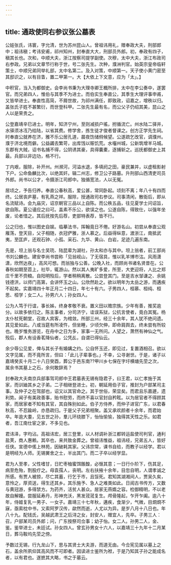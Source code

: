 ```yaml
---
---
---
```

title: 通政使同右参议张公墓表
---



公娃张氏，讳寰，字允清，世为苏州昆山人。曾祖讳用礼，赠奉政大夫，刑部郎中；祖讳稹；考讳安甫，祁州知州，封奉直大大，刑部员外郎。初，奉政有四子，稹其长也。次和，中顺大夫，浙江按察司提学副使。次穆，太中大夫，浙江布政司右参政。兄弟以文章节行称于世，号二张先生。次种，濮洲判官。始英宗皇帝临轩策士，中顺兄弟同举礼部，太中名第二。及入对策，中顺第一。天子使小黄门密至其邸识之，以有目眚，置二甲第一。大【大依上下文意，应为「太」。】

中积官，当入为都御史。会李尚书秉为大理寺卿王概所排，太中在李公奏中，遂罢官。而兄弟四人，惟伯与其季不为进士。而伯实生奉直公，其季生大理评事申甫，又皆举进士。奉直性高简，不屑世故，为祁州满任，即致政，诏嘉之，增秩以归。盖张氏子姓不甚繁衍，而世登科甲。二张先生最有名，而公父子仍绍其美，昆山之人以是荣贵之。

公登嘉靖辛巳进士。明年，知济宁州，至则减损户徭，拊循流亡。州水陆二驿并，水驿须冰冱乃给陆，以省其费。修学舍，拣生徒才俊者督课之。创方正学先生祠。时奉直公就养在济，雅不乐公居孔道，晨夜饬储偫候望。公遂疏乞改官，调濮州。濮于济北境而僻。公益蠲去繁苛，出库饯以赈饥荒。水囓州城，公新筑增羊马城。东郡有大贼，诏书名捕不得，公阴诱其豪，具得囊橐，逐捕斩之。巡抚都御史上其最。兵部以非边功，格不行。

丁内艰，服除，补开州。州濒河，河溢水退，多填阏之田，豪民兼并，以虚租影射下户。公命鱼麟比次，以绝其奸。辑二州志，修卫公子路墓。升刑部山西清吏司员外郎。尚书以公才，令摄浙江司郎中。独循宽法，人以无冤。

居顷之，予告归养。奉直公春秋高，爱公甚，常同卧起。顷刻不离；年八十有四而终。公居丧庐墓，有乳燕之祥。服除，授通政司右参议。司事清闲，散衙后，即从名流赋诗。会九庙灾，诏京朝官三品以上自陈。而公秩五品，往见夏学士问诏旨，欲自陈。夏公谩应之曰可。盖素不乐公，欲误之也。公遂自陈，得致仕，以强年坐废，论者惜之。其后抚按先后荐，吏部特表荐，皆不行。

公之归也，惟以图史自娱。临摹法书，挥翰竟日不倦。好游名山。初尝从奉直公观雁荡，登天目，父子相随，衣冠俨雅，浙人慕之。后益得纵意，渡浙江，南抵武夷，至匡庐，还观石钟、小孤、采石、九华、黄山、白岩，足迹几遍东南。

先是，坦上翁与名士吴珫、陆昆辈为湖社，孙太和亦与其中。坦上翁者，前工部尚书刘公麟也。建安李尚书尝称「见翁岘山，了无宿具，惟以乳羊博市沽。风雨潇潇，欣然达夜」，高风可想。而翁独与公善。公晚入社，而顾尚书诸名贤昔在。公春秋如期至苕上，社毕，辄游山。然以其人夷旷多爱，所至，大吏迎将，人比之郑庄千里不赍粮。自阳明殁后，学者稍稍离散。公尝登其门。至是吉水邹谦之、余姚钱德洪，以师门高第，会讲怀玉之山。公欣然赴之。欲以明年为太岳之游，而遘疾不起矣。实嘉靖四十年正月二十四日，年七十有六。子男四人，桓慕、桓纯、桓思、桓学；女二人。孙男六人；孙女四人。

公为人笃于行谊，事长姊，终身孝敬不衰。置义田以赡宗族。少年有善，推奖逾分。以故多依归之。陈主事者，分司济宁，诖误系狱，公抗言使者，竟白其冤。杨太仆杖死朝堂，召故人宾客，为棺敛。所部三州，经三十余年，其人犹不绝问遗。其见爱如此。八或当筵有所凌忤，但坐睡，少顷欠伸，即命肩舆去，终未尝有所较也。晚岁惟务游览，在舟中之日为多，家事一无所问。人望之，萧然有神仙之气。殁后，郡人有设香茗降仙者，公凭乩，自谓已得仙云。

余少辱公见爱，俾与其长子有婚媾之约。公自怀玉还，即见过，复置酒相召。欲以文字见属，而不竟所言，但曰：「此儿子辈事也。」不幸，公寻谢世。于是，诸子以嘉靖癸亥十月二十八日癸酉，葬公于邑东南??甲川乡七保在字圩横塘先茔之次，属余书其墓上之石，余何敢辞焉？

封奉政大夫南京兵部事驾司郎中王君墓表无锡有隐君子，曰王君，以仁孝施于其家，而训廸其乡之子弟。二子相继登进士。初，朝延用伯子官，推封为户部某司主事。及仲子之在驾部也，诏又以其官命之。其于世俗，荣显矣。而君且乐嘉遯，遗利势。闻子有美政善事，贻书慰劳，而终不喜以官封自矜眩。以为居官者不得顾其家，而居家者不知有其官，其自殊别如此。伯子方侍养，而仲子进官广东，以君春秋高，不忍踰岭，亦恳疏归。于是父子兄弟相聚。盖又承欢颜者十余年，而君始卒。年逾大耋，见五世之孙，羣儿环绕膝下，怡怡愉愉，独得其天性之乐。如君者，吾江南仕宦之家，不多见也。

君讳泽，字均沾。高祖讳宏，居三登里，以人材调补浙江都转运盐使司判官，通利盐荚，商人惠赖。其卒也，来共致金葬之。曾祖讳惟益，祖讳经，兄弟五人，皆好任侠。宣德中傜上林苑，因破耗其家。父讳宗常，课书自给，而教子以经学。君以是明经为人师。无锡黉舍之士，半出其门。而二子卒以经学显。

君为人至孝，父性嗜甘，日贮枣柚蜜饵餦餭，必惬其意；一日行仆阶下，伤其足，病至危殆，割股疗之。母袁孺人，丧明。左右扶掖十余年，目忽自明，人谓孝诚之所感。有贾人被掠，尽亡其蓄，行乞于市，且馁死。君知其湖湘间人，贾吴久矣，意怜之，厚资送，得生还其乡。其乐施予、急人之难类如此。日阅古书传方，又数与黄冠游，多得禁方。为药齐，活贫人甚众。居家无燕媠之容。检御精明，不以老故自解嫚。尝服延寿丹，形神充沃，黑发茙茙复生。颅骨隆起，乍开乍阖。逾八十年，侍姬复乳一男子、一女子。嘉靖三十七年秋，遘疾，食渐少，气微，目烱烱不寐，亟索枕中书，又索阿罗汉传，歘然而逝，人尤以为异。是岁八月十八日也。年八十九。配钱氏，吴越武肃王之后浔之女，封安人，赠宜人，先卒。子男三人：召，户部某司员外郎；问，广东按祭司佥事；幼子怡。女二人。孙男二人，金、鉴。鉴举进士，未廷试。孙女四人。曾玄孙男女十六人，以嘉靖三十九年十二月某日，葬马鞍坞先茔之傍。

予数过无锡，行九龙山下，思与其贤士大夫游，而道无由。今佥宪见属以墓上之石，盖余所夙仰其高风而不可即者。因读进士鉴所为袱，于是乃知其子孙之能成名者，以有君也。遂摭其大略，书之于墓云。